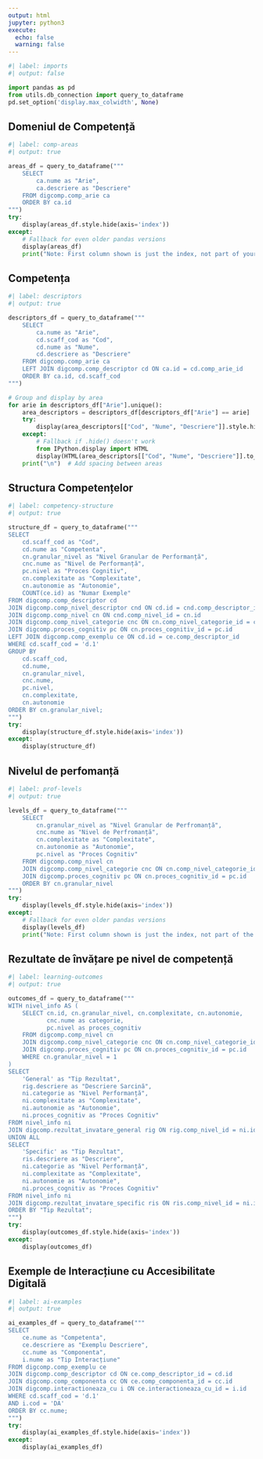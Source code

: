 ```yaml
---
output: html
jupyter: python3
execute: 
  echo: false
  warning: false
---
```


```python
#| label: imports
#| output: false

import pandas as pd
from utils.db_connection import query_to_dataframe
pd.set_option('display.max_colwidth', None)
```

## Domeniul de Competență

```python
#| label: comp-areas
#| output: true

areas_df = query_to_dataframe("""
    SELECT 
        ca.nume as "Arie",
        ca.descriere as "Descriere"
    FROM digcomp.comp_arie ca
    ORDER BY ca.id
""")
try:
    display(areas_df.style.hide(axis='index'))
except:
    # Fallback for even older pandas versions
    display(areas_df)
    print("Note: First column shown is just the index, not part of your data")
```

## Competența

```python
#| label: descriptors
#| output: true

descriptors_df = query_to_dataframe("""
    SELECT 
        ca.nume as "Arie",
        cd.scaff_cod as "Cod",
        cd.nume as "Nume",
        cd.descriere as "Descriere"
    FROM digcomp.comp_arie ca
    LEFT JOIN digcomp.comp_descriptor cd ON ca.id = cd.comp_arie_id
    ORDER BY ca.id, cd.scaff_cod
""")

# Group and display by area
for arie in descriptors_df["Arie"].unique():
    area_descriptors = descriptors_df[descriptors_df["Arie"] == arie]
    try:
        display(area_descriptors[["Cod", "Nume", "Descriere"]].style.hide(axis='index'))
    except:
        # Fallback if .hide() doesn't work
        from IPython.display import HTML
        display(HTML(area_descriptors[["Cod", "Nume", "Descriere"]].to_html(index=False)))
    print("\n")  # Add spacing between areas
```

## Structura Competențelor

```python
#| label: competency-structure
#| output: true

structure_df = query_to_dataframe("""
SELECT 
    cd.scaff_cod as "Cod",
    cd.nume as "Competenta",
    cn.granular_nivel as "Nivel Granular de Performanță",
    cnc.nume as "Nivel de Performanță",
    pc.nivel as "Proces Cognitiv",
    cn.complexitate as "Complexitate",
    cn.autonomie as "Autonomie",
    COUNT(ce.id) as "Numar Exemple"
FROM digcomp.comp_descriptor cd
JOIN digcomp.comp_nivel_descriptor cnd ON cd.id = cnd.comp_descriptor_id
JOIN digcomp.comp_nivel cn ON cnd.comp_nivel_id = cn.id
JOIN digcomp.comp_nivel_categorie cnc ON cn.comp_nivel_categorie_id = cnc.id
JOIN digcomp.proces_cognitiv pc ON cn.proces_cognitiv_id = pc.id
LEFT JOIN digcomp.comp_exemplu ce ON cd.id = ce.comp_descriptor_id
WHERE cd.scaff_cod = 'd.1'
GROUP BY 
    cd.scaff_cod,
    cd.nume,
    cn.granular_nivel,
    cnc.nume,
    pc.nivel,
    cn.complexitate,
    cn.autonomie
ORDER BY cn.granular_nivel;
""")
try:
    display(structure_df.style.hide(axis='index'))
except:
    display(structure_df)
```

## Nivelul de perfomanță

```python
#| label: prof-levels
#| output: true

levels_df = query_to_dataframe("""
    SELECT 
        cn.granular_nivel as "Nivel Granular de Perfromanță",
        cnc.nume as "Nivel de Perfromanță",
        cn.complexitate as "Complexitate",
        cn.autonomie as "Autonomie",
        pc.nivel as "Proces Cognitiv"
    FROM digcomp.comp_nivel cn
    JOIN digcomp.comp_nivel_categorie cnc ON cn.comp_nivel_categorie_id = cnc.id
    JOIN digcomp.proces_cognitiv pc ON cn.proces_cognitiv_id = pc.id
    ORDER BY cn.granular_nivel
""")
try:
    display(levels_df.style.hide(axis='index'))
except:
    # Fallback for even older pandas versions
    display(levels_df)
    print("Note: First column shown is just the index, not part of the data")
```

## Rezultate de învățare pe nivel de competență

```python
#| label: learning-outcomes
#| output: true

outcomes_df = query_to_dataframe("""
WITH nivel_info AS (
    SELECT cn.id, cn.granular_nivel, cn.complexitate, cn.autonomie,
           cnc.nume as categorie,
           pc.nivel as proces_cognitiv
    FROM digcomp.comp_nivel cn
    JOIN digcomp.comp_nivel_categorie cnc ON cn.comp_nivel_categorie_id = cnc.id
    JOIN digcomp.proces_cognitiv pc ON cn.proces_cognitiv_id = pc.id
    WHERE cn.granular_nivel = 1
)
SELECT 
    'General' as "Tip Rezultat",
    rig.descriere as "Descriere Sarcină",
    ni.categorie as "Nivel Performanță",
    ni.complexitate as "Complexitate",
    ni.autonomie as "Autonomie",
    ni.proces_cognitiv as "Proces Cognitiv"
FROM nivel_info ni
JOIN digcomp.rezultat_invatare_general rig ON rig.comp_nivel_id = ni.id
UNION ALL
SELECT 
    'Specific' as "Tip Rezultat",
    ris.descriere as "Descriere",
    ni.categorie as "Nivel Performanță",
    ni.complexitate as "Complexitate",
    ni.autonomie as "Autonomie",
    ni.proces_cognitiv as "Proces Cognitiv"
FROM nivel_info ni
JOIN digcomp.rezultat_invatare_specific ris ON ris.comp_nivel_id = ni.id
ORDER BY "Tip Rezultat";
""")
try:
    display(outcomes_df.style.hide(axis='index'))
except:
    display(outcomes_df)
```

## Exemple de Interacțiune cu Accesibilitate Digitală

```python
#| label: ai-examples
#| output: true

ai_examples_df = query_to_dataframe("""
SELECT 
    ce.nume as "Competenta",
    ce.descriere as "Exemplu Descriere",
    cc.nume as "Componenta",
    i.nume as "Tip Interacțiune"
FROM digcomp.comp_exemplu ce
JOIN digcomp.comp_descriptor cd ON ce.comp_descriptor_id = cd.id
JOIN digcomp.comp_componenta cc ON ce.comp_componenta_id = cc.id
JOIN digcomp.interactioneaza_cu i ON ce.interactioneaza_cu_id = i.id
WHERE cd.scaff_cod = 'd.1'
AND i.cod = 'DA'
ORDER BY cc.nume;
""")
try:
    display(ai_examples_df.style.hide(axis='index'))
except:
    display(ai_examples_df)
```

